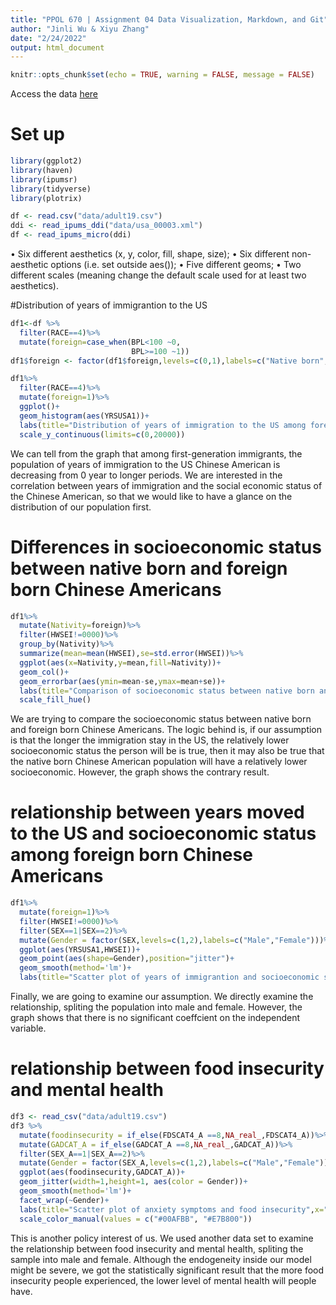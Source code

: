 ```yaml
---
title: "PPOL 670 | Assignment 04 Data Visualization, Markdown, and Git"
author: "Jinli Wu & Xiyu Zhang"
date: "2/24/2022"
output: html_document
---
```


```r
knitr::opts_chunk$set(echo = TRUE, warning = FALSE, message = FALSE)
```

Access the data [here](https://www.cdc.gov/nchs/nhis/2019nhis.htm)

# Set up
```r
library(ggplot2)
library(haven)
library(ipumsr)
library(tidyverse)
library(plotrix)
```

```r
df <- read.csv("data/adult19.csv")
ddi <- read_ipums_ddi("data/usa_00003.xml")
df <- read_ipums_micro(ddi)
```

• Six different aesthetics (x, y, color, fill, shape, size);
• Six different non-aesthetic options (i.e. set outside aes());
• Five different geoms;
• Two different scales (meaning change the default scale used for at least two aesthetics).

#Distribution of years of immigrantion to the US
```r
df1<-df %>% 
  filter(RACE==4)%>%
  mutate(foreign=case_when(BPL<100 ~0,
                           BPL>=100 ~1))
df1$foreign <- factor(df1$foreign,levels=c(0,1),labels=c("Native born","Foreign born"))

df1%>%
  filter(RACE==4)%>%
  mutate(foreign=1)%>%
  ggplot()+
  geom_histogram(aes(YRSUSA1))+
  labs(title="Distribution of years of immigration to the US among foreign born Chinese Americans",x="Years moving to the US",y="Count",caption="Data source: IPUMS USA, University of Minnesota, www.ipums.org.")+
  scale_y_continuous(limits=c(0,20000))
```

We can tell from the graph that among first-generation immigrants, the population of years of immigration to the US Chinese American is decreasing from 0 year to longer periods. We are interested in the correlation between years of immigration and the social economic status of the Chinese American, so that we would like to have a glance on the distribution of our population first.

# Differences in socioeconomic status between native born and foreign born Chinese Americans

```r
df1%>%
  mutate(Nativity=foreign)%>%
  filter(HWSEI!=0000)%>%
  group_by(Nativity)%>%
  summarize(mean=mean(HWSEI),se=std.error(HWSEI))%>%
  ggplot(aes(x=Nativity,y=mean,fill=Nativity))+
  geom_col()+
  geom_errorbar(aes(ymin=mean-se,ymax=mean+se))+
  labs(title="Comparison of socioeconomic status between native born and foreign born \nChinese Americans",subtitle="-Hauser and Warren socioeconomic index",y="Socioeconomic index",caption="Data source: IPUMS USA, University of Minnesota, www.ipums.org.")+
  scale_fill_hue()
```

We are trying to compare the socioeconomic status between native born and foreign born Chinese Americans. The logic behind is, if our assumption is that the longer the immigration stay in the US, the relatively lower socioeconomic status the person will be is true, then it may also be true that the native born Chinese American population will have a relatively lower socioeconomic. However, the graph shows the contrary result.

# relationship between years moved to the US and socioeconomic status among foreign born Chinese Americans

```r
df1%>%
  mutate(foreign=1)%>%
  filter(HWSEI!=0000)%>%
  filter(SEX==1|SEX==2)%>%
  mutate(Gender = factor(SEX,levels=c(1,2),labels=c("Male","Female")))%>%
  ggplot(aes(YRSUSA1,HWSEI))+
  geom_point(aes(shape=Gender),position="jitter")+
  geom_smooth(method='lm')+
  labs(title="Scatter plot of years of immigrantion and socioeconomic status",x="years in the US",y="Socioeconomic index",caption="Data source: IPUMS USA, University of Minnesota, www.ipums.org.")
```

Finally, we are going to examine our assumption. We directly examine the relationship, spliting the population into male and female. However, the graph shows that there is no significant coeffcient on the independent variable.

# relationship between food insecurity and mental health
```r
df3 <- read_csv("data/adult19.csv")
df3 %>%
  mutate(foodinsecurity = if_else(FDSCAT4_A ==8,NA_real_,FDSCAT4_A))%>%
  mutate(GADCAT_A = if_else(GADCAT_A ==8,NA_real_,GADCAT_A))%>%
  filter(SEX_A==1|SEX_A==2)%>%
  mutate(Gender = factor(SEX_A,levels=c(1,2),labels=c("Male","Female")))%>%
  ggplot(aes(foodinsecurity,GADCAT_A))+
  geom_jitter(width=1,height=1, aes(color = Gender))+
  geom_smooth(method='lm')+
  facet_wrap(~Gender)+
  labs(title="Scatter plot of anxiety symptoms and food insecurity",x="Severity of food insecurity in the US",y="Scores of anxiety symptoms",caption="Data source: IPUMS USA, University of Minnesota, www.ipums.org.")+
  scale_color_manual(values = c("#00AFBB", "#E7B800"))
```

This is another policy interest of us. We used another data set to examine the relationship between food insecurity and mental health, spliting the sample into male and female. Although the endogeneity inside our model might be severe, we got the statistically significant result that the more food insecurity people experienced, the lower level of mental health will people have.

